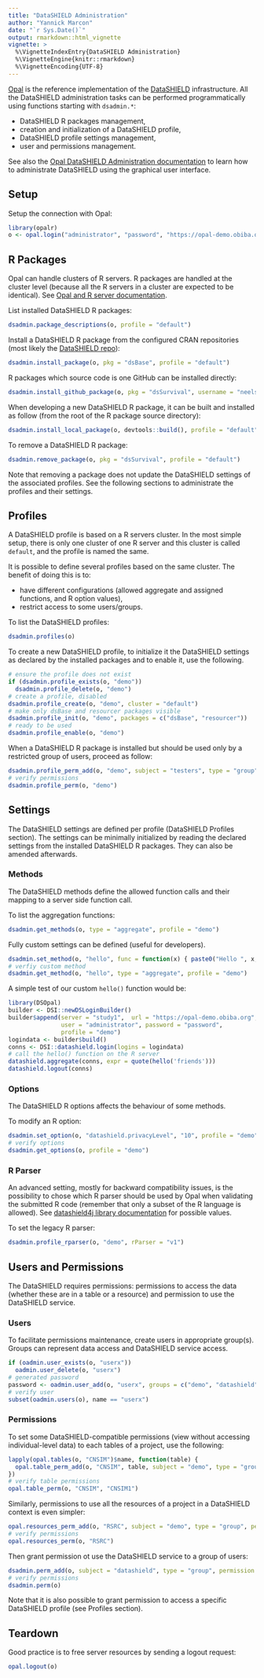 ```yaml
---
title: "DataSHIELD Administration"
author: "Yannick Marcon"
date: "`r Sys.Date()`"
output: rmarkdown::html_vignette
vignette: >
  %\VignetteIndexEntry{DataSHIELD Administration}
  %\VignetteEngine{knitr::rmarkdown}
  %\VignetteEncoding{UTF-8}
---
```


[Opal](https://www.obiba.org/pages/products/opal/) is the reference implementation of the [DataSHIELD](https://datashield.org/) infrastructure. All the DataSHIELD administration tasks can be performed programmatically using functions starting with `dsadmin.*`:

* DataSHIELD R packages management,
* creation and initialization of a DataSHIELD profile,
* DataSHIELD profile settings management,
* user and permissions management.

See also the [Opal DataSHIELD Administration documentation](https://opaldoc.obiba.org/en/latest/web-user-guide/administration/datashield.html) to learn how to administrate DataSHIELD using the graphical user interface.

## Setup

Setup the connection with Opal:

```r
library(opalr)
o <- opal.login("administrator", "password", "https://opal-demo.obiba.org")
```

## R Packages

Opal can handle clusters of R servers. R packages are handled at the cluster level (because all the R servers in a cluster are expected to be identical). See [Opal and R server documentation](https://opaldoc.obiba.org/en/latest/admin/rserver.html).

List installed DataSHIELD R packages:

```r
dsadmin.package_descriptions(o, profile = "default")
```
Install a DataSHIELD R package from the configured CRAN repositories (most likely the [DataSHIELD repo](https://cran.datashield.org/)):

```r
dsadmin.install_package(o, pkg = "dsBase", profile = "default")
```
R packages which source code is one GitHub can be installed directly:

```r
dsadmin.install_github_package(o, pkg = "dsSurvival", username = "neelsoumya", ref = "v1.0.0", profile = "default")
```
When developing a new DataSHIELD R package, it can be built and installed as follow (from the root of the R package source directory):

```r
dsadmin.install_local_package(o, devtools::build(), profile = "default")
```

To remove a DataSHIELD R package:

```r
dsadmin.remove_package(o, pkg = "dsSurvival", profile = "default")
```

Note that removing a package does not update the DataSHIELD settings of the associated profiles. See the following sections to administrate the profiles and their settings.

## Profiles

A DataSHIELD profile is based on a R servers cluster. In the most simple setup, there is only one cluster of one R server and this cluster is called `default`, and the profile is named the same.

It is possible to define several profiles based on the same cluster. The benefit of doing this is to:

* have different configurations (allowed aggregate and assigned functions, and R option values),
* restrict access to some users/groups.

To list the DataSHIELD profiles:

```r
dsadmin.profiles(o)
```

To create a new DataSHIELD profile, to initialize it the DataSHIELD settings as declared by the installed packages and to enable it, use the following.

```r
# ensure the profile does not exist
if (dsadmin.profile_exists(o, "demo"))
  dsadmin.profile_delete(o, "demo")
# create a profile, disabled
dsadmin.profile_create(o, "demo", cluster = "default")
# make only dsBase and resourcer packages visible
dsadmin.profile_init(o, "demo", packages = c("dsBase", "resourcer"))
# ready to be used
dsadmin.profile_enable(o, "demo")
```

When a DataSHIELD R package is installed but should be used only by a restricted group of users, proceed as follow:

```r
dsadmin.profile_perm_add(o, "demo", subject = "testers", type = "group")
# verify permissions
dsadmin.profile_perm(o, "demo")
```

## Settings

The DataSHIELD settings are defined per profile (DataSHIELD Profiles section). The settings can be minimally initialized by reading the declared settings from the installed DataSHIELD R packages. They can also be amended afterwards. 

### Methods

The DataSHIELD methods define the allowed function calls and their mapping to a server side 
function call.

To list the aggregation functions:

```r
dsadmin.get_methods(o, type = "aggregate", profile = "demo")
```

Fully custom settings can be defined (useful for developers).

```r
dsadmin.set_method(o, "hello", func = function(x) { paste0("Hello ", x, "!") }, type = "aggregate", profile = "demo")
# verfiy custom method 
dsadmin.get_method(o, "hello", type = "aggregate", profile = "demo")
```

A simple test of our custom `hello()` function would be:

```r
library(DSOpal)
builder <- DSI::newDSLoginBuilder()
builder$append(server = "study1",  url = "https://opal-demo.obiba.org",
               user = "administrator", password = "password",
               profile = "demo")
logindata <- builder$build()
conns <- DSI::datashield.login(logins = logindata)
# call the hello() function on the R server
datashield.aggregate(conns, expr = quote(hello('friends')))
datashield.logout(conns)
```

### Options

The DataSHIELD R options affects the behaviour of some methods.

To modify an R option:

```r
dsadmin.set_option(o, "datashield.privacyLevel", "10", profile = "demo")
# verify options
dsadmin.get_options(o, profile = "demo")
```

### R Parser

An advanced setting, mostly for backward compatibility issues, is the possibility to chose which R parser should be used by Opal when validating the submitted R code (remember that only a subset of the R language is allowed). See [datashield4j library documentation](https://github.com/obiba/datashield4j/blob/master/README.md) for possible values.

To set the legacy R parser:

```r
dsadmin.profile_rparser(o, "demo", rParser = "v1")
```

## Users and Permissions

The DataSHIELD requires permissions: permissions to access the data (whether these are in a table or a resource) and permission to use the DataSHIELD service.

### Users

To facilitate permissions maintenance, create users in appropriate group(s). Groups can represent data access and DataSHIELD service access.

```r
if (oadmin.user_exists(o, "userx"))
  oadmin.user_delete(o, "userx")
# generated password
password <- oadmin.user_add(o, "userx", groups = c("demo", "datashield"))
# verify user
subset(oadmin.users(o), name == "userx")
```
### Permissions

To set some DataSHIELD-compatible permissions (view without accessing individual-level data) to each tables of a project, use the following:

```r
lapply(opal.tables(o, "CNSIM")$name, function(table) {
  opal.table_perm_add(o, "CNSIM", table, subject = "demo", type = "group", permission = "view")
})
# verify table permissions
opal.table_perm(o, "CNSIM", "CNSIM1")
```

Similarly, permissions to use all the resources of a project in a DataSHIELD context is even simpler:

```r
opal.resources_perm_add(o, "RSRC", subject = "demo", type = "group", permission = "view")
# verify permissions
opal.resources_perm(o, "RSRC")
```

Then grant permission ot use the DataSHIELD service to a group of users:

```r
dsadmin.perm_add(o, subject = "datashield", type = "group", permission = "use")
# verify permissions
dsadmin.perm(o)
```

Note that it is also possible to grant permission to access a specific DataSHIELD profile (see Profiles section).

## Teardown

Good practice is to free server resources by sending a logout request:

```r
opal.logout(o)
```

